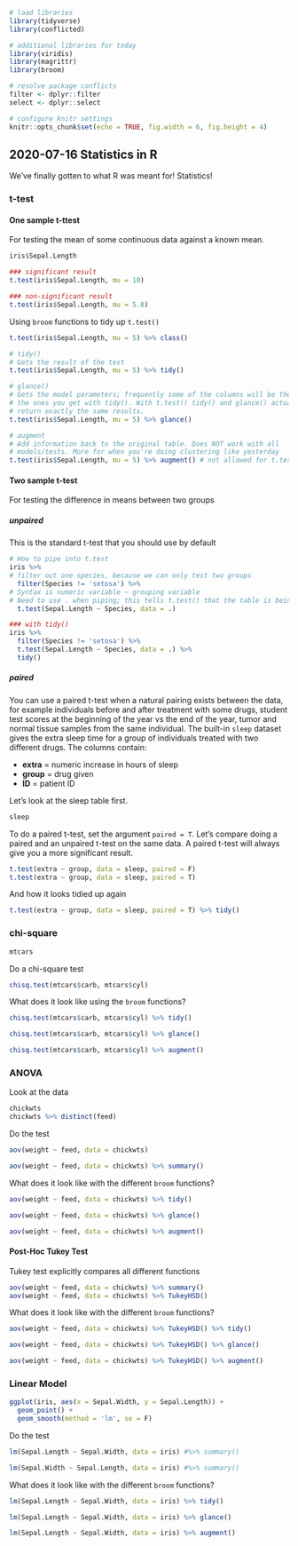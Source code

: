 
```r
# load libraries
library(tidyverse)
library(conflicted)

# additional libraries for today
library(viridis)
library(magrittr)
library(broom)

# resolve package conflicts
filter <- dplyr::filter
select <- dplyr::select

# configure knitr settings
knitr::opts_chunk$set(echo = TRUE, fig.width = 6, fig.height = 4)
```

## 2020-07-16 Statistics in R 

We've finally gotten to what R was meant for! Statistics!

### t-test

#### One sample t-ttest

For testing the mean of some continuous data against a known mean.

```r
iris$Sepal.Length

### significant result
t.test(iris$Sepal.Length, mu = 10)

### non-significant result
t.test(iris$Sepal.Length, mu = 5.8)
```

Using `broom` functions to tidy up `t.test()`

```r
t.test(iris$Sepal.Length, mu = 5) %>% class()

# tidy()
# Gets the result of the test
t.test(iris$Sepal.Length, mu = 5) %>% tidy()

# glance()
# Gets the model parameters; frequently some of the columns will be the same as
# the ones you get with tidy(). With t.test() tidy() and glance() actually 
# return exactly the same results.
t.test(iris$Sepal.Length, mu = 5) %>% glance()

# augment
# Add information back to the original table. Does NOT work with all 
# models/tests. More for when you're doing clustering like yesterday
t.test(iris$Sepal.Length, mu = 5) %>% augment() # not allowed for t.test(), but that's fine
```

#### Two sample t-test

For testing the difference in means between two groups

##### unpaired

This is the standard t-test that you should use by default

```r
# How to pipe into t.test
iris %>% 
# filter out one species, because we can only test two groups
  filter(Species != 'setosa') %>%
# Syntax is numeric variable ~ grouping variable
# Need to use . when piping; this tells t.test() that the table is being piped in
  t.test(Sepal.Length ~ Species, data = .)

### with tidy()
iris %>% 
  filter(Species != 'setosa') %>%
  t.test(Sepal.Length ~ Species, data = .) %>%
  tidy()
```

##### paired

You can use a paired t-test when a natural pairing exists between the data, for example individuals before and after treatment with some drugs, student test scores at the beginning of the year vs the end of the year, tumor and normal tissue samples from the same individual. The built-in `sleep` dataset gives the extra sleep time for a group of individuals treated with two different drugs. The columns contain:

- **extra** = numeric increase in hours of sleep
- **group** = drug given
- **ID** = patient ID

Let's look at the sleep table first.

```r
sleep
```

To do a paired t-test, set the argument `paired = T`. Let's compare doing a paired and an unpaired t-test on the same data. A paired t-test will always give you a more significant result.

```r
t.test(extra ~ group, data = sleep, paired = F)
t.test(extra ~ group, data = sleep, paired = T)
```

And how it looks tidied up again

```r
t.test(extra ~ group, data = sleep, paired = T) %>% tidy()
```

### chi-square

```r
mtcars
```

Do a chi-square test

```r
chisq.test(mtcars$carb, mtcars$cyl)
```

What does it look like using the `broom` functions?

```r
chisq.test(mtcars$carb, mtcars$cyl) %>% tidy()

chisq.test(mtcars$carb, mtcars$cyl) %>% glance()

chisq.test(mtcars$carb, mtcars$cyl) %>% augment()
```


### ANOVA

Look at the data

```r
chickwts
chickwts %>% distinct(feed)
```

Do the test

```r
aov(weight ~ feed, data = chickwts)

aov(weight ~ feed, data = chickwts) %>% summary()
```

What does it look like with the different `broom` functions?

```r
aov(weight ~ feed, data = chickwts) %>% tidy()

aov(weight ~ feed, data = chickwts) %>% glance()

aov(weight ~ feed, data = chickwts) %>% augment()
```

#### Post-Hoc Tukey Test

Tukey test explicitly compares all different functions

```r
aov(weight ~ feed, data = chickwts) %>% summary()
aov(weight ~ feed, data = chickwts) %>% TukeyHSD()
```

What does it look like with the different `broom` functions?

```r
aov(weight ~ feed, data = chickwts) %>% TukeyHSD() %>% tidy()

aov(weight ~ feed, data = chickwts) %>% TukeyHSD() %>% glance()

aov(weight ~ feed, data = chickwts) %>% TukeyHSD() %>% augment()
```

### Linear Model

```r
ggplot(iris, aes(x = Sepal.Width, y = Sepal.Length)) +
  geom_point() +
  geom_smooth(method = 'lm', se = F)
```

Do the test

```r
lm(Sepal.Length ~ Sepal.Width, data = iris) #%>% summary()

lm(Sepal.Width ~ Sepal.Length, data = iris) #%>% summary()
```

What does it look like with the different `broom` functions?

```r
lm(Sepal.Length ~ Sepal.Width, data = iris) %>% tidy()

lm(Sepal.Length ~ Sepal.Width, data = iris) %>% glance()

lm(Sepal.Length ~ Sepal.Width, data = iris) %>% augment()
```



<br><br>



